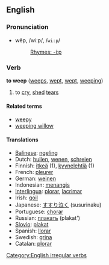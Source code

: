 ==English==
=== Pronunciation ===
*wēp, /wiːp/, /<tt>wi:p</tt>/
*:[[Rhymes:English:-iːp|Rhymes: -iːp]]

=== Verb ===
'''to weep''' ([[weeps]], [[wept]], [[wept]], [[weeping]])

# to [[cry]], [[shed]] [[tear]]s

====Related terms====
*[[weepy]]
*[[weeping willow]]

==== Translations ====
*[[Balinese]]: [[ngeling]]
*Dutch: [[huilen]], [[wenen]], [[schreien]]
*Finnish: [[itkeä]] (1), [[kyynelehtiä]] (1)
*French: [[pleurer]]
*German: [[weinen]]
*Indonesian: [[tangis|menangis]]
*[[Interlingua]]: [[plorar]], [[lacrimar]]
*Irish: [[goil]]
*Japanese: [[すすり泣く]] (susurinaku)
*Portuguese: [[chorar]]
*Russian: [[плакать]] (plakat')
*[[Slovio]]: [[plakat]]
*Spanish: [[llorar]]
*Swedish: [[grina]]
*Catalan: [[plorar]]

[[Category:English irregular verbs]]